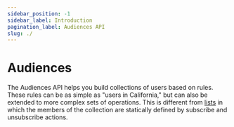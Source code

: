 ```yaml
---
sidebar_position: -1
sidebar_label: Introduction
pagination_label: Audiences API
slug: ./
---
```

# Audiences

The Audiences API helps you build collections of users based on rules. These rules can be as simple as "users in California," but can also be extended to more complex sets of operations. This is different from [lists](/reference/lists) in which the members of the collection are statically defined by subscribe and unsubscribe actions.
